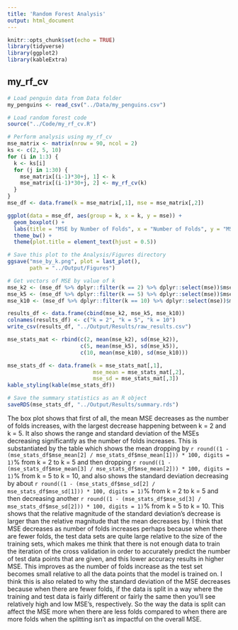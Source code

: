 ```yaml
---
title: 'Random Forest Analysis'
output: html_document
---
```


```r
knitr::opts_chunk$set(echo = TRUE)
library(tidyverse)
library(ggplot2)
library(kableExtra)
```


## my_rf_cv

```r
# Load penguin data from Data folder
my_penguins <- read_csv("../Data/my_penguins.csv")
```

```r
# Load random forest code
source("../Code/my_rf_cv.R")

# Perform analysis using my_rf_cv
mse_matrix <- matrix(nrow = 90, ncol = 2)
ks <- c(2, 5, 10)
for (i in 1:3) {
  k <- ks[i]
  for (j in 1:30) {
    mse_matrix[(i-1)*30+j, 1] <- k
    mse_matrix[(i-1)*30+j, 2] <- my_rf_cv(k)
  }
}
mse_df <- data.frame(k = mse_matrix[,1], mse = mse_matrix[,2])

ggplot(data = mse_df, aes(group = k, x = k, y = mse)) + 
  geom_boxplot() +
  labs(title = "MSE by Number of Folds", x = "Number of Folds", y = "MSE") +
  theme_bw() + 
  theme(plot.title = element_text(hjust = 0.5))
```

```r
# Save this plot to the Analysis/Figures directory
ggsave("mse_by_k.png", plot = last_plot(), 
       path = "../Output/Figures")
```

```r
# Get vectors of MSE by value of k
mse_k2 <- (mse_df %>% dplyr::filter(k == 2) %>% dplyr::select(mse))$mse
mse_k5 <- (mse_df %>% dplyr::filter(k == 5) %>% dplyr::select(mse))$mse
mse_k10 <- (mse_df %>% dplyr::filter(k == 10) %>% dplyr::select(mse))$mse

results_df <- data.frame(cbind(mse_k2, mse_k5, mse_k10))
colnames(results_df) <- c("k = 2", "k = 5", "k = 10")
write_csv(results_df, "../Output/Results/raw_results.csv")

mse_stats_mat <- rbind(c(2, mean(mse_k2), sd(mse_k2)), 
                       c(5, mean(mse_k5), sd(mse_k5)), 
                       c(10, mean(mse_k10), sd(mse_k10)))

mse_stats_df <- data.frame(k = mse_stats_mat[,1],
                           mse_mean = mse_stats_mat[,2], 
                           mse_sd = mse_stats_mat[,3])
kable_styling(kable(mse_stats_df))

# Save the summary statistics as an R object
saveRDS(mse_stats_df, "../Output/Results/summary.rds")
```

The box plot shows that first of all, the mean MSE decreases as the number of folds increases, with the largest decrease happening between k = 2 and k = 5. It also shows the range and standard deviation of the MSEs decreasing significantly as the number of folds increases. This is substantiated by the table which shows the mean dropping by `r round((1 - (mse_stats_df$mse_mean[2] / mse_stats_df$mse_mean[1])) * 100, digits = 1)`% from k = 2 to k = 5 and then dropping `r round((1 - (mse_stats_df$mse_mean[3] / mse_stats_df$mse_mean[2])) * 100, digits = 1)`% from k = 5 to k = 10, and also shows the standard deviation decreasing by about `r round((1 - (mse_stats_df$mse_sd[2] / mse_stats_df$mse_sd[1])) * 100, digits = 1)`% from k = 2 to k = 5 and then decreasing another `r round((1 - (mse_stats_df$mse_sd[3] / mse_stats_df$mse_sd[2])) * 100, digits = 1)`% from k = 5 to k = 10. This shows that the relative magnitude of the standard deviation's decrease is larger than the relative magnitude that the mean decreases by. I think that MSE decreases as number of folds increases perhaps because when there are fewer folds, the test data sets are quite large relative to the size of the training sets, which makes me think that there is not enough data to train the iteration of the cross validation in order to accurately predict the number of test data points that are given, and this lower accuracy results in higher MSE. This improves as the number of folds increase as the test set becomes small relative to all the data points that the model is trained on. I think this is also related to why the standard deviation of the MSE decreases because when there are fewer folds, if the data is split in a way where the training and test data is fairly different or fairly the same then you'll see relatively high and low MSE's, respectively. So the way the data is split can affect the MSE more when there are less folds compared to when there are more folds when the splitting isn't as impactful on the overall MSE.
